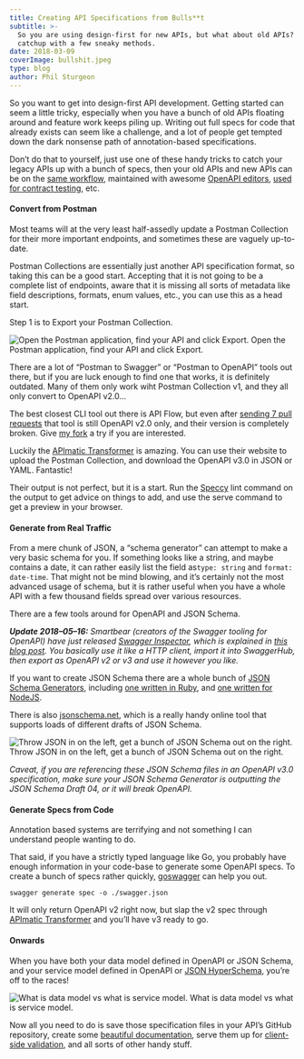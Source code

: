```yaml
---
title: Creating API Specifications from Bulls**t
subtitle: >-
  So you are using design-first for new APIs, but what about old APIs? Play
  catchup with a few sneaky methods.
date: 2018-03-09
coverImage: bullshit.jpeg
type: blog
author: Phil Sturgeon
---
```


So you want to get into design-first API development. Getting started can seem a little tricky, especially when you have a bunch of old APIs floating around and feature work keeps piling up. Writing out full specs for code that already exists can seem like a challenge, and a lot of people get tempted down the dark nonsense path of annotation-based specifications.

Don’t do that to yourself, just use one of these handy tricks to catch your legacy APIs up with a bunch of specs, then your old APIs and new APIs can be on the [same workflow](https://blog.apisyouwonthate.com/weworks-api-specification-workflow-defec45cc037?source=---------5---------------------), maintained with awesome [OpenAPI editors](https://openapi.tools/), [used for contract testing](https://blog.apisyouwonthate.com/tricking-colleagues-into-writing-documentation-via-contract-testing-206308b47e05), etc.

#### Convert from Postman

Most teams will at the very least half-assedly update a Postman Collection for their more important endpoints, and sometimes these are vaguely up-to-date.

Postman Collections are essentially just another API specification format, so taking this can be a good start. Accepting that it is not going to be a complete list of endpoints, aware that it is missing all sorts of metadata like field descriptions, formats, enum values, etc., you can use this as a head start.

Step 1 is to Export your Postman Collection.

![Open the Postman application, find your API and click Export.](https://cdn-images-1.medium.com/max/800/1*ZtxIXvosFR6tUGD1y-Nakg.png)
Open the Postman application, find your API and click Export.

There are a lot of “Postman to Swagger” or “Postman to OpenAPI” tools out there, but if you are luck enough to find one that works, it is definitely outdated. Many of them only work wiht Postman Collection v1, and they all only convert to OpenAPI v2.0…

The best closest CLI tool out there is API Flow, but even after [sending 7 pull requests](https://github.com/luckymarmot/API-Flow/pulls) that tool is still OpenAPI v2.0 only, and their version is completely broken. Give [my fork](https://github.com/philsturgeon/API-Flow) a try if you are interested.

Luckily the [APImatic Transformer](https://apimatic.io/transformer) is amazing. You can use their website to upload the Postman Collection, and download the OpenAPI v3.0 in JSON or YAML. Fantastic!

Their output is not perfect, but it is a start. Run the [Speccy](https://github.com/wework/speccy) lint command on the output to get advice on things to add, and use the serve command to get a preview in your browser.

#### Generate from Real Traffic

From a mere chunk of JSON, a “schema generator” can attempt to make a very basic schema for you. If something looks like a string, and maybe contains a date, it can rather easily list the field as`type: string` and `format: date-time`. That might not be mind blowing, and it’s certainly not the most advanced usage of schema, but it is rather useful when you have a whole API with a few thousand fields spread over various resources.

There are a few tools around for OpenAPI and JSON Schema.

**_Update 2018–05–16:_** _Smartbear (creators of the Swagger tooling for OpenAPI) have just released_ [_Swagger Inspector_](https://inspector.swagger.io/builder)_, which is explained in_ [_this blog post_](https://swagger.io/blog/convert-oas-3-swagger-inspector/)_. You basically use it like a HTTP client, import it into SwaggerHub, then export as OpenAPI v2 or v3 and use it however you like._

If you want to create JSON Schema there are a whole bunch of [JSON Schema Generators](http://json-schema.org/implementations.html#schema-generation), including [one written in Ruby](https://github.com/maxlinc/json-schema-generator), and [one written for NodeJS](https://github.com/stoplightio/json-schema-generator).

There is also [jsonschema.net](http://jsonschema.net), which is a really handy online tool that supports loads of different drafts of JSON Schema.

![Throw JSON in on the left, get a bunch of JSON Schema out on the right.](https://cdn-images-1.medium.com/max/800/1*yoc45QH20TEfiIu4k7K8BQ.png)
Throw JSON in on the left, get a bunch of JSON Schema out on the right.

_Caveat, if you are referencing these JSON Schema files in an OpenAPI v3.0 specification, make sure your JSON Schema Generator is outputting the JSON Schema Draft 04, or it will break OpenAPI._

#### Generate Specs from Code

Annotation based systems are terrifying and not something I can understand people wanting to do.

That said, if you have a strictly typed language like Go, you probably have enough information in your code-base to generate some OpenAPI specs. To create a bunch of specs rather quickly, [goswagger](https://goswagger.io/generate/spec.html) can help you out.

```
swagger generate spec -o ./swagger.json
```

It will only return OpenAPI v2 right now, but slap the v2 spec through [APImatic Transformer](https://apimatic.io/transformer) and you’ll have v3 ready to go.

#### Onwards

When you have both your data model defined in OpenAPI or JSON Schema, and your service model defined in OpenAPI or [JSON HyperSchema](/blog/getting-started-with-json-hyper-schema), you’re off to the races!

![What is data model vs what is service model.](https://cdn-images-1.medium.com/max/800/1*HJNeScvRLelLDfn5RgoXSg.png)
What is data model vs what is service model.

Now all you need to do is save those specification files in your API’s GitHub repository, create some [beautiful documentation](/blog/turning-contracts-into-beautiful-documentation), serve them up for [client-side validation,](https://blog.apisyouwonthate.com/the-many-amazing-uses-of-json-schema-client-side-validation-c78a11fbde45) and all sorts of other handy stuff.
